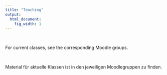 ```yaml
---
title: "Teaching"
output:
  html_document:
    fig_width: 1
---
```


<br>

For current classes, see the corresponding Moodle groups.


<br>


Material für aktuelle Klassen ist in den jeweiligen Moodlegruppen zu finden.
